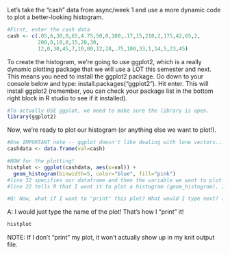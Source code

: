 Let's take the "cash" data from async/week 1 and use a more dynamic code to plot a better-looking
histogram. 

```r
#First, enter the cash data
cash <- c(.05,6,30,0,65,4.75,50,0,100,.17,15,210,2,175,42,65,2,
          200,0,10,0,15,20,30,
          12,0,30,45,7,10,80,12,28,.75,100,33,1,14,5,23,45)
```

To create the histogram, we're going to use ggplot2, which is a really dynamic plotting package that we will use a LOT this semester and next. This means you need to install the ggplot2 package. Go down to your console below and type: install.packages("ggplot2"). Hit enter. This will install ggplot2 (remember, you can check your package list in the bottom right block in R studio to see if it installed). 

```r
#To actually USE ggplot, we need to make sure the library is open. 
library(ggplot2)
```

Now, we're ready to plot our histogram (or anything else we want to plot!).
```r
#One IMPORTANT note -- ggplot doesn't like dealing with lone vectors... it expects you to pass it a data.frame. All we have to do is save our "cash" vector as a dataframe using our trusty data.frame function.
cashdata <- data.frame(val=cash)

#NOW for the plotting!
histplot <- ggplot(cashdata, aes(x=val)) +  
  geom_histogram(binwidth=5, color="blue", fill="pink") 
#line 32 specifies our dataframe and then the variable we want to plot (look at your dataframe to get the name of your variable, in this case it is "val"). ggplot tells R we're building a plot, and "aes" stands for aesthetics. The beginning of the line will SAVE our plot as "histplot" (remember, you choose the name!)
#line 22 tells R that I want it to plot a histogram (geom_histogram), I want my bin widths to be 5 (you can change this to whatever number you want) and I want my bars to be blue (you can change this) and the bars to be filled in pink (you can change this).

#Q: Now, what if I want to "print" this plot? What would I type next? (scroll down to see the answer)
```









A: I would just type the name of the plot! That's how I "print" it!
```r
histplot
```

NOTE: If I don't "print" my plot, it won't actually show up in my knit output file. 
